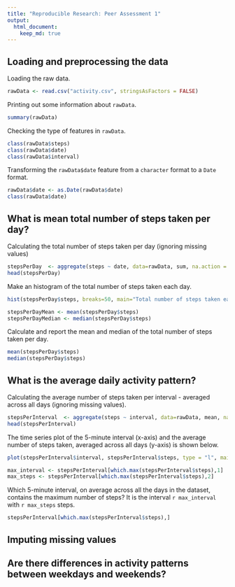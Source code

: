 ```yaml
---
title: "Reproducible Research: Peer Assessment 1"
output: 
  html_document:
    keep_md: true
---
```


## Loading and preprocessing the data
Loading the raw data.
```r
rawData <- read.csv("activity.csv", stringsAsFactors = FALSE)
```
Printing out some information about `rawData`.
```r
summary(rawData)
```
Checking the type of features in `rawData`.
```r
class(rawData$steps)
class(rawData$date)
class(rawData$interval)
```
Transforming the `rawData$date` feature from a `character` format to a `Date` format.
```r
rawData$date <- as.Date(rawData$date)
class(rawData$date)
```

## What is mean total number of steps taken per day?
Calculating the total number of steps taken per day (ignoring missing values)
```r
stepsPerDay  <- aggregate(steps ~ date, data=rawData, sum, na.action = na.omit)
head(stepsPerDay)
```
Make an histogram of the total number of steps taken each day.
```r
hist(stepsPerDay$steps, breaks=50, main="Total number of steps taken each day", xlab = "steps")
```  

```r
stepsPerDayMean <- mean(stepsPerDay$steps)
stepsPerDayMedian <- median(stepsPerDay$steps)
```
Calculate and report the mean and median of the total number of steps taken per day. 
```r
mean(stepsPerDay$steps)
median(stepsPerDay$steps)
```

## What is the average daily activity pattern?
Calculating the average number of steps taken per interval - averaged across all days (ignoring missing values).
```r
stepsPerInterval  <- aggregate(steps ~ interval, data=rawData, mean, na.action = na.omit)
head(stepsPerInterval)
```
The time series plot  of the 5-minute interval (x-axis) and the average number of steps taken, averaged across all days (y-axis) is shown below.
```r
plot(stepsPerInterval$interval, stepsPerInterval$steps, type = "l", main="Average number of steps per 5-minute interval", xlab="5-minute interval", ylab="average no of steps")
```

```r
max_interval <- stepsPerInterval[which.max(stepsPerInterval$steps),1]
max_steps <- stepsPerInterval[which.max(stepsPerInterval$steps),2]
```
Which 5-minute interval, on average across all the days in the dataset, contains the maximum number of steps? It is the interval `r max_interval` with `r max_steps` steps.

```r
stepsPerInterval[which.max(stepsPerInterval$steps),]
```


## Imputing missing values



## Are there differences in activity patterns between weekdays and weekends?
